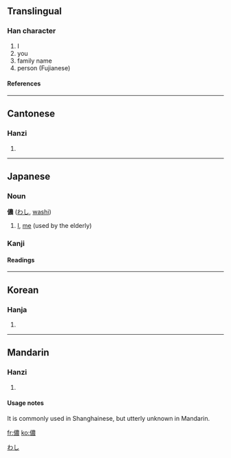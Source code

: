 {{see|侬}}
==Translingual==

===Han character===
{{Han char|rn=9|rad=人|as=13|sn=15|four=2523<sub>2</sub>|canj=人廿田女 (OTWV)}}

# I
# you
# family name
# person (Fujianese)

====References====
{{Han ref|kx=0118.250|dkj=01176|dj=0251.090|hdz=10225.040|uh=5102|ud=20738|bh=BBFA|bd=48122}}

----

==Cantonese==

===Hanzi===
{{yue-hanzi|jyut=|y=nung4}}

# {{defn|Cantonese}}

----

==Japanese==

===Noun===
'''儂''' ([[わし]], [[washi]])

# [[I]], [[me]] (used by the elderly)

===Kanji===
{{ja-kanji|grade=|rs=人13}}

====Readings====
{{ja-readings|on=[[どう]] ([[dō]]), [[のう]] ([[nō]])|kun=[[わし]] ([[washi]])}}

[[Category:Japanese nouns|わし]]

----

==Korean==

===Hanja===
{{ko-hanja|hangeul=농|rv=nong|mr=nong}}

# {{defn|Korean}}

----

==Mandarin==

===Hanzi===
{{cmn-hanzi|sim=侬|pin=[[nóng]] ([[nong2]])|wg=nung<sup>2</sup>}}

# {{defn|Mandarin}}

====Usage notes====
It is commonly used in Shanghainese, but utterly unknown in Mandarin.

[[fr:儂]]
[[ko:儂]]